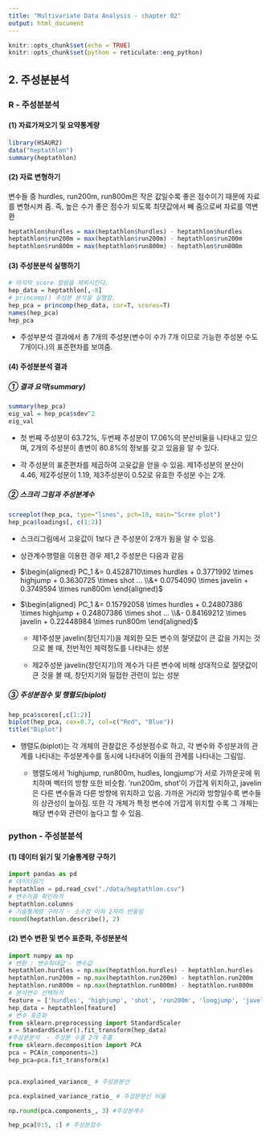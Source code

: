 ```yaml
---
title: "Multivariate Data Analysis - chapter 02"
output: html_document
---
```


```r
knitr::opts_chunk$set(echo = TRUE)
knitr::opts_chunk$set(python = reticulate::eng_python)
```

## 2. 주성분분석

### R - 주성분분석

#### (1) 자료가져오기 및 요약통계량

```r
library(HSAUR2)
data("heptathlon")
summary(heptathlon)
```

#### (2) 자료 변형하기

변수들 중 hurdles, run200m, run800m은 작은 값일수록 좋은 점수이기 때문에 자료를 변형시켜 줌. 즉, 높은 수가 좋은 점수가 되도록 최댓값에서 빼 줌으로써 자료를 역변환

```r
heptathlon$hurdles = max(heptathlon$hurdles) - heptathlon$hurdles
heptathlon$run200m = max(heptathlon$run200m) - heptathlon$run200m
heptathlon$run800m = max(heptathlon$run800m) - heptathlon$run800m
```

#### (3) 주성분분석 실행하기

```r
# 마지막 score 컬럼을 제외시킨다.
hep_data = heptathlon[,-8]
# princomp() 주성분 분석을 실햄함.
hep_pca = princomp(hep_data, cor=T, scores=T)
names(hep_pca)
hep_pca

```

-   주성부분석 결과에서 총 7개의 주성분(변수이 수가 7개 이므로 가능한 주성분 수도 7개이다.)의 표준편차를 보여줌.

#### (4) 주성분분석 결과

##### ① 결과 요약(summary)

```r
summary(hep_pca)
eig_val = hep_pca$sdev^2
eig_val
```

-   첫 번째 주성분이 63.72%, 두번째 주성분이 17.06%의 분산비율을 나타내고 있으며, 2개의 주성분이 총변이 80.8%의 정보를 갖고 있음을 알 수 있다.

-   각 주성분의 표준편차를 제곱하여 고윳값을 얻을 수 있음. 제1주성분의 분산이 4.46, 제2주성분이 1.19, 제3주성분이 0.52로 유효한 주성분 수는 2개.

##### ② 스크리 그림과 주성분계수

```r
screeplot(hep_pca, type="lines", pch=19, main="Scree plot")
hep_pca$loadings[, c(1:2)]
```

-   스크리그림에서 고윳값이 1보다 큰 주성분이 2개가 됨을 알 수 있음.

-   상관계수행렬을 이용한 경우 제1,2 주성분은 다음과 같음

-   $\begin{aligned} PC_1 &= 0.4528710\times hurdles + 0.3771992 \times highjump + 0.3630725 \times shot ... \\&+ 0.0754090 \times javelin + 0.3749594 \times run800m \end{aligned}$

-   $\begin{aligned} PC_1 &= 0.15792058 \times hurdles + 0.24807386 \times highjump + 0.24807386 \times shot ... \\&- 0.84169212 \times javelin + 0.22448984 \times run800m \end{aligned}$

    -   제1주성분 javelin(창던지기)을 제외한 모든 변수의 절댓값이 큰 값을 가지는 것으로 볼 때, 전반적인 체력정도를 나타내는 성분

    -   제2주성분 javelin(창던지기)의 계수가 다른 변수에 비해 상대적으로 절댓값이 큰 것을 볼 때, 창던지기와 밀접한 관련이 있는 성분

##### ③ 주성분점수 및 행렬도(biplot)

```r
hep_pca$scores[,c(1:2)]
biplot(hep_pca, cex=0.7, col=c("Red", "Blue"))
title("Biplot")
```

-   행렬도(biplot)는 각 개체의 관찰값은 주성분점수로 하고, 각 변수와 주성분과의 관계를 나타내는 주성분계수를 동시에 나타내어 이들의 관계를 나타내는 그림임.

    -   행렬도에서 'highjump, run800m, hudles, longjump'가 서로 가까운곳에 위치하며 벡터의 방향 또한 비슷함. 'run200m, shot'이 가깝게 위치하고, javelin은 다른 변수들과 다른 방향에 위치하고 있음. 가까운 거리와 방향일수록 변수들의 상관성이 높아짐. 또한 각 개체가 특정 변수에 가깝게 위치할 수록 그 개체는 해당 변수와 관련이 높다고 할 수 있음.

### python - 주성분분석

#### (1) 데이터 읽기 및 기술통계량 구하기

```python
import pandas as pd
# 데이터읽기
heptathlon = pd.read_csv("./data/heptathlon.csv")
# 변수이름 확인하기
heptathlon.columns
# 기술통계량 구하기 - 소수점 이하 2자리 반올림
round(heptathlon.describe(), 2)
```

#### (2) 변수 변환 및 변수 표준화, 주성분분석

```python
import numpy as np
# 변환 : 변수최대값 - 변수값
heptathlon.hurdles = np.max(heptathlon.hurdles) - heptathlon.hurdles
heptathlon.run200m = np.max(heptathlon.run200m) - heptathlon.run200m
heptathlon.run800m = np.max(heptathlon.run800m) - heptathlon.run800m
# 분석변수 선택하기
feature = ['hurdles', 'highjump', 'shot', 'run200m', 'longjump', 'javelin', 'run800m']
hep_data = heptathlon[feature]
# 변수 표준화
from sklearn.preprocessing import StandardScaler
x = StandardScaler().fit_transform(hep_data)
#주성분분석  - 주성분 수를 2개 추출
from sklearn.decomposition import PCA
pca = PCA(n_components=2)
hep_pca=pca.fit_transform(x)


pca.explained_variance_ # 주성분분산

pca.explained_variance_ratio_ # 주성분분산 비율

np.round(pca.components_, 3) #주성분계수

hep_pca[0:5, :] # 주성분점수 

```
